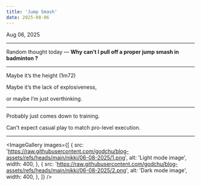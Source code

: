```yaml
---
title: 'Jump Smash'
date: 2025-08-06
---
```


Aug 06, 2025

---

Random thought today — **Why can’t I pull off a proper jump smash in badminton ?**

---

Maybe it’s the height (1m72)

Maybe it’s the lack of explosiveness,

or maybe I’m just overthinking.

---

Probably just comes down to training.

Can't expect casual play to match pro-level execution.

---

<ImageGallery
  images={[
    {
      src: 'https://raw.githubusercontent.com/godchu/blog-assets/refs/heads/main/nikki/06-08-2025/1.png',
      alt: 'Light mode image',
      width: 400,
    },
    {
      src: 'https://raw.githubusercontent.com/godchu/blog-assets/refs/heads/main/nikki/06-08-2025/2.png',
      alt: 'Dark mode image',
      width: 400,
    },
  ]}
/>
